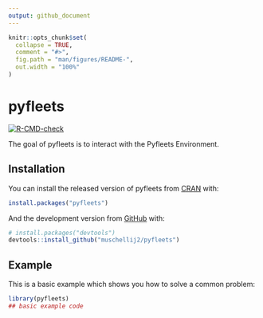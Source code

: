 ```yaml
---
output: github_document
---
```





<!-- README.md is generated from README.Rmd. Please edit that file -->

```r
knitr::opts_chunk$set(
  collapse = TRUE,
  comment = "#>",
  fig.path = "man/figures/README-",
  out.width = "100%"
)
```

# pyfleets

<!-- badges: start -->
[![R-CMD-check](https://github.com/muschellij2/pyfleets/workflows/R-CMD-check/badge.svg)](https://github.com/muschellij2/pyfleets/actions)
<!-- badges: end -->

The goal of pyfleets is to interact with the Pyfleets Environment.

## Installation

You can install the released version of pyfleets from [CRAN](https://CRAN.R-project.org) with:

``` r
install.packages("pyfleets")
```

And the development version from [GitHub](https://github.com/) with:

``` r
# install.packages("devtools")
devtools::install_github("muschellij2/pyfleets")
```
## Example

This is a basic example which shows you how to solve a common problem:

```r
library(pyfleets)
## basic example code
```

